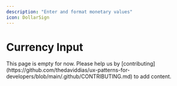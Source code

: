 ```yaml
---
description: "Enter and format monetary values"
icon: DollarSign
---
```



# Currency Input

<Callout type="warning">
  This page is empty for now. Please help us by
  [contributing](https://github.com/thedaviddias/ux-patterns-for-developers/blob/main/.github/CONTRIBUTING.md)
  to add content.
</Callout>
